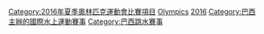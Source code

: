 {{Cat main|2016年夏季奧林匹克運動會跳水比賽}}

[[Category:2016年夏季奧林匹克運動會比賽項目|Category:2016年夏季奧林匹克運動會比賽項目]]
[[Category:2016年跳水|Olympics]]
[[Category:奧林匹克運動會跳水比賽|2016]]
[[Category:巴西主辦的國際水上運動賽事|Category:巴西主辦的國際水上運動賽事]]
[[Category:巴西跳水賽事|Category:巴西跳水賽事]]